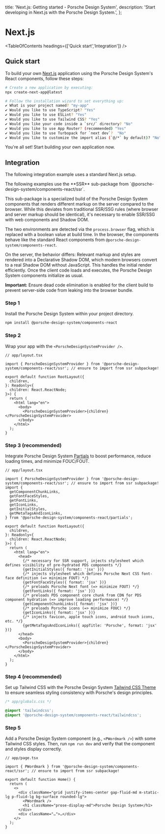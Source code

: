 
  title: 'Next.js: Getting started - Porsche Design System',
  description: 'Start developing in Next.js with the Porsche Design System.',
};

# Next.js

<TableOfContents headings={['Quick start','Integration']} />

## Quick start

To build your own [Next.js](https://nextjs.org/docs/app/getting-started/installation) application using the Porsche
Design System's React components, follow these steps:

```bash
# Create a new application by executing:
npx create-next-app@latest

# Follow the installation wizard to set everything up:
✔ What is your project named? "my-app"
✔ Would you like to use TypeScript? "Yes"
✔ Would you like to use ESLint? "Yes"
✔ Would you like to use Tailwind CSS? "Yes"
✔ Would you like your code inside a `src/` directory? "No"
✔ Would you like to use App Router? (recommended) "Yes"
✔ Would you like to use Turbopack for `next dev`?  "No"
✔ Would you like to customize the import alias (`@/*` by default)? "No"
```

You're all set! Start building your own application now.

## Integration

The following integration example uses a standard Next.js setup.

<Notification heading="Attention" headingTag="h3" state="warning">
  The following examples use the **SSR** sub-package from `@porsche-design-system/components-react/ssr`.

This sub-package is a specialized build of the Porsche Design System components that renders different markup on the
server compared to the browser. While this deviates from traditional SSR/SSG rules (where browser and server markup
should be identical), it's necessary to enable SSR/SSG with web components and Shadow DOM.

The two environments are detected via the `process.browser` flag, which is replaced with a boolean value at build time.
In the browser, the components behave like the standard React components from `@porsche-design-system/components-react`.

On the server, the behavior differs: Relevant markup and styles are rendered into a Declarative Shadow DOM, which modern
browsers convert to a real Shadow DOM without JavaScript. This handles the initial render efficiently. Once the client
code loads and executes, the Porsche Design System components initialize as usual.

**Important:** Ensure dead code elimination is enabled for the client build to prevent server-side code from leaking
into the browser bundle.

</Notification>

### Step 1

Install the Porsche Design System within your project directory.

```bash
npm install @porsche-design-system/components-react
```

### Step 2

Wrap your app with the `<PorscheDesignSystemProvider />`.

```tsx
// app/layout.tsx

import { PorscheDesignSystemProvider } from '@porsche-design-system/components-react/ssr'; // ensure to import from ssr subpackage!

export default function RootLayout({
  children,
}: Readonly<{
  children: React.ReactNode;
}>) {
  return (
    <html lang="en">
      <body>
        <PorscheDesignSystemProvider>{children}</PorscheDesignSystemProvider>
      </body>
    </html>
  );
}
```

### Step 3 (recommended)

Integrate Porsche Design System [Partials](/partials/introduction) to boost performance, reduce loading times, and
minimize FOUC/FOUT.

```tsx
// app/layout.tsx

import { PorscheDesignSystemProvider } from '@porsche-design-system/components-react/ssr'; // ensure to import from ssr subpackage!
import {
  getComponentChunkLinks,
  getFontFaceStyles,
  getFontLinks,
  getIconLinks,
  getInitialStyles,
  getMetaTagsAndIconLinks,
} from '@porsche-design-system/components-react/partials';

export default function RootLayout({
  children,
}: Readonly<{
  children: React.ReactNode;
}>) {
  return (
    <html lang="en">
      <head>
        {/* necessary for SSR support, injects stylesheet which defines visibility of pre-hydrated PDS components */}
        {getInitialStyles({ format: 'jsx' })}
        {/* injects stylesheet which defines Porsche Next CSS font-face definition (=> minimize FOUT) */}
        {getFontFaceStyles({ format: 'jsx' })}
        {/* preloads Porsche Next font (=> minimize FOUT) */}
        {getFontLinks({ format: 'jsx' })}
        {/* preloads PDS component core chunk from CDN for PDS component hydration (=> improve loading performance) */}
        {getComponentChunkLinks({ format: 'jsx' })}
        {/* preloads Porsche icons (=> minimize FOUC) */}
        {getIconLinks({ format: 'jsx' })}
        {/* injects favicon, apple touch icons, android touch icons, etc. */}
        {getMetaTagsAndIconLinks({ appTitle: 'Porsche', format: 'jsx' })}
      </head>
      <body>
        <PorscheDesignSystemProvider>{children}</PorscheDesignSystemProvider>
      </body>
    </html>
  );
}
```

### Step 4 (recommended)

Set up Tailwind CSS with the Porsche Design System [Tailwind CSS Theme](/tailwindcss/introduction) to ensure seamless
styling consistency with Porsche's design principles.

```css
/* app/globals.css */

@import 'tailwindcss';
@import '@porsche-design-system/components-react/tailwindcss';
```

### Step 5

Add a Porsche Design System component (e.g., `<PWordmark />`) with some Tailwind CSS styles. Then, run `npm run dev` and
verify that the component and styles display correctly.

```tsx
// app/page.tsx

import { PWordmark } from '@porsche-design-system/components-react/ssr'; // ensure to import from ssr subpackage!

export default function Home() {
  return (
    <>
      <div className="grid justify-items-center gap-fluid-md m-static-lg p-fluid-lg bg-surface rounded-lg">
        <PWordmark />
        <h1 className="prose-display-md">Porsche Design System</h1>
      </div>
      <div className="…">…</div>
    </>
  );
}
```
